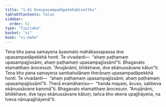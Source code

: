 ```yaml
---
title: "1.61 Dveupasampadāpekkhādivatthu"
tableOfContents: false
sidebar:
  order: 61
type: "tipitaka"
basket: "vi"
book: "vi-maha"
---
```



<DynamicBreadcrumb />

<Division number="123" book="vi-maha" e="ch" v="3" p="129">

<Paragraph number="512" book="vi-maha">
Tena kho pana samayena āyasmato mahākassapassa dve upasampadāpekkhā honti. Te vivadanti—  “ahaṃ paṭhamaṃ upasampajjissāmi, ahaṃ paṭhamaṃ upasampajjissāmī”ti. Bhagavato etamatthaṃ ārocesuṃ. “Anujānāmi, bhikkhave, dve ekānussāvane kātun”ti.
</Paragraph>

<Paragraph number="513" book="vi-maha">
Tena kho pana samayena sambahulānaṃ therānaṃ upasampadāpekkhā honti. Te vivadanti—  “ahaṃ paṭhamaṃ upasampajjissāmi, ahaṃ paṭhamaṃ upasampajjissāmī”ti. Therā evamāhaṃsu—  “handa mayaṃ, āvuso, sabbeva ekānussāvane karomā”ti. Bhagavato etamatthaṃ ārocesuṃ. “Anujānāmi, bhikkhave, dve tayo ekānussāvane kātuṃ, tañca kho ekena upajjhāyena, na tveva nānupajjhāyenā”ti.
</Paragraph>
</Division>